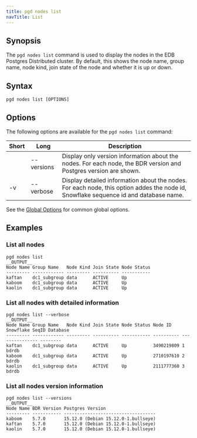```yaml
---
title: pgd nodes list
navTitle: List
---
```


## Synopsis

The `pgd nodes list` command is used to display the nodes in the EDB Postgres Distributed cluster. By default, this shows the node name, group name, node kind, join state of the node and whether it is up or down.

## Syntax

```
pgd nodes list [OPTIONS]
```

## Options

The following options are available for the `pgd nodes list` command:

| Short | Long       | Description                                                                                                                          |
|-------|------------|--------------------------------------------------------------------------------------------------------------------------------------|
|       | --versions | Display only version information about the nodes. For each node, the BDR version and Postgres version are shown.                     |
| -v    | --verbose  | Display detailed information about the nodes. For each node, this option addes the node id, Snowflake sequence id and database name. |


See the [Global Options](../#global-options) for common global options.

## Examples

### List all nodes

```shell
pgd nodes list
__OUTPUT__
Node Name Group Name   Node Kind Join State Node Status
--------- ------------ --------- ---------- -----------
kaftan    dc1_subgroup data      ACTIVE     Up         
kaboom    dc1_subgroup data      ACTIVE     Up         
kaolin    dc1_subgroup data      ACTIVE     Up   
```

### List all nodes with detailed information

```shell
pgd nodes list --verbose
__OUTPUT__
Node Name Group Name   Node Kind Join State Node Status Node ID    Snowflake SeqID Database
--------- ------------ --------- ---------- ----------- ---------- --------------- --------
kaftan    dc1_subgroup data      ACTIVE     Up          3490219809 1               bdrdb   
kaboom    dc1_subgroup data      ACTIVE     Up          2710197610 2               bdrdb   
kaolin    dc1_subgroup data      ACTIVE     Up          2111777360 3               bdrdb
```

### List all nodes version information

```shell
pgd nodes list --versions
__OUTPUT__
Node Name BDR Version Postgres Version                   
--------- ----------- -----------------------------------
kaboom    5.7.0       15.12.0 (Debian 15.12.0-1.bullseye)
kaftan    5.7.0       15.12.0 (Debian 15.12.0-1.bullseye)
kaolin    5.7.0       15.12.0 (Debian 15.12.0-1.bullseye)
```
